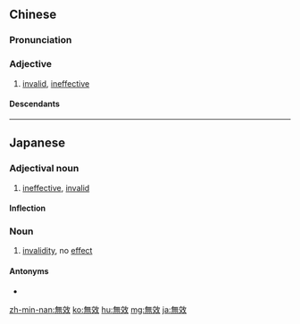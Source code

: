 {{also|无效|無効}}
==Chinese==
{{zh-forms|s=无效}}

===Pronunciation===
{{zh-pron
|m=wúxiào
|c=mou4 haau6
|mn=bô-hāu/qz,xm,zz:bû-hāu
|cat=a
}}

===Adjective===
{{zh-adj}}

# [[invalid]], [[ineffective]]

====Descendants====
{{CJKV|無效|s=無効|むこう|무효|vô hiệu}}

----

==Japanese==
{{ja-kanjitab|む|こう|yomi=on}}

===Adjectival noun===
{{ja-adj|infl=な|むこう|shin=無効}}

# [[ineffective]], [[invalid]]

====Inflection====
{{ja-na|むこう}}

===Noun===
{{ja-noun|むこう|shin=無効}}

# [[invalidity]], no [[effect]]

====Antonyms====
* {{ja-r|有效|ゆうこう}}

[[zh-min-nan:無效]]
[[ko:無效]]
[[hu:無效]]
[[mg:無效]]
[[ja:無效]]